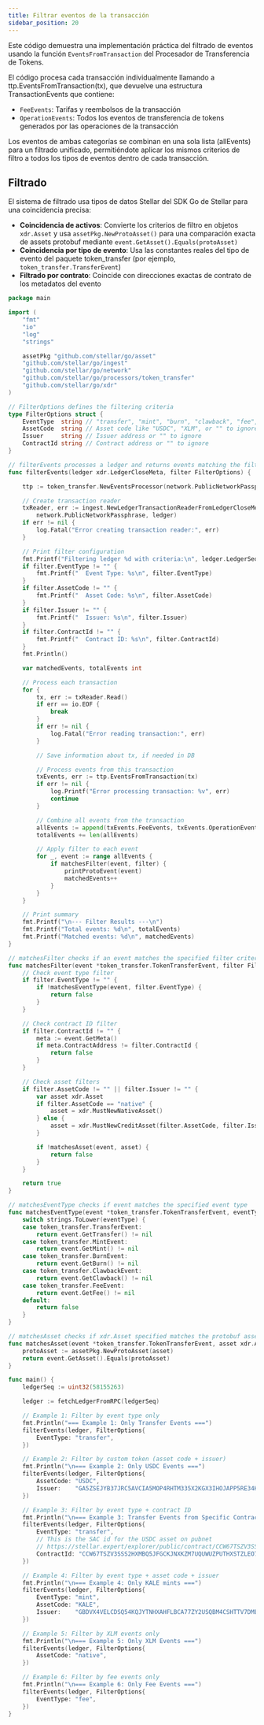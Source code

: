 ```yaml
---
title: Filtrar eventos de la transacción
sidebar_position: 20
---
```


Este código demuestra una implementación práctica del filtrado de eventos usando la función `EventsFromTransaction` del Procesador de Transferencia de Tokens.

El código procesa cada transacción individualmente llamando a ttp.EventsFromTransaction(tx), que devuelve una estructura TransactionEvents que contiene:

- `FeeEvents`: Tarifas y reembolsos de la transacción
- `OperationEvents`: Todos los eventos de transferencia de tokens generados por las operaciones de la transacción

Los eventos de ambas categorías se combinan en una sola lista (allEvents) para un filtrado unificado, permitiéndote aplicar los mismos criterios de filtro a todos los tipos de eventos dentro de cada transacción.

## Filtrado

El sistema de filtrado usa tipos de datos Stellar del SDK Go de Stellar para una coincidencia precisa:

- **Coincidencia de activos**: Convierte los criterios de filtro en objetos `xdr.Asset` y usa `assetPkg.NewProtoAsset()` para una comparación exacta de assets protobuf mediante `event.GetAsset().Equals(protoAsset)`
- **Coincidencia por tipo de evento**: Usa las constantes reales del tipo de evento del paquete token_transfer (por ejemplo, `token_transfer.TransferEvent`)
- **Filtrado por contrato**: Coincide con direcciones exactas de contrato de los metadatos del evento

<CodeExample>

```go
package main

import (
	"fmt"
	"io"
	"log"
	"strings"

	assetPkg "github.com/stellar/go/asset"
	"github.com/stellar/go/ingest"
	"github.com/stellar/go/network"
	"github.com/stellar/go/processors/token_transfer"
	"github.com/stellar/go/xdr"
)

// FilterOptions defines the filtering criteria
type FilterOptions struct {
	EventType  string // "transfer", "mint", "burn", "clawback", "fee", or "" for all
	AssetCode  string // Asset code like "USDC", "XLM", or "" to ignore
	Issuer     string // Issuer address or "" to ignore
	ContractId string // Contract address or "" to ignore
}

// filterEvents processes a ledger and returns events matching the filter criteria
func filterEvents(ledger xdr.LedgerCloseMeta, filter FilterOptions) {

	ttp := token_transfer.NewEventsProcessor(network.PublicNetworkPassphrase)

	// Create transaction reader
	txReader, err := ingest.NewLedgerTransactionReaderFromLedgerCloseMeta(
		network.PublicNetworkPassphrase, ledger)
	if err != nil {
		log.Fatal("Error creating transaction reader:", err)
	}

	// Print filter configuration
	fmt.Printf("Filtering ledger %d with criteria:\n", ledger.LedgerSequence())
	if filter.EventType != "" {
		fmt.Printf("  Event Type: %s\n", filter.EventType)
	}
	if filter.AssetCode != "" {
		fmt.Printf("  Asset Code: %s\n", filter.AssetCode)
	}
	if filter.Issuer != "" {
		fmt.Printf("  Issuer: %s\n", filter.Issuer)
	}
	if filter.ContractId != "" {
		fmt.Printf("  Contract ID: %s\n", filter.ContractId)
	}
	fmt.Println()

	var matchedEvents, totalEvents int

	// Process each transaction
	for {
		tx, err := txReader.Read()
		if err == io.EOF {
			break
		}
		if err != nil {
			log.Fatal("Error reading transaction:", err)
		}

		// Save information about tx, if needed in DB

		// Process events from this transaction
		txEvents, err := ttp.EventsFromTransaction(tx)
		if err != nil {
			log.Printf("Error processing transaction: %v", err)
			continue
		}

		// Combine all events from the transaction
		allEvents := append(txEvents.FeeEvents, txEvents.OperationEvents...)
		totalEvents += len(allEvents)

		// Apply filter to each event
		for _, event := range allEvents {
			if matchesFilter(event, filter) {
				printProtoEvent(event)
				matchedEvents++
			}
		}
	}

	// Print summary
	fmt.Printf("\n--- Filter Results ---\n")
	fmt.Printf("Total events: %d\n", totalEvents)
	fmt.Printf("Matched events: %d\n", matchedEvents)
}

// matchesFilter checks if an event matches the specified filter criteria
func matchesFilter(event *token_transfer.TokenTransferEvent, filter FilterOptions) bool {
	// Check event type filter
	if filter.EventType != "" {
		if !matchesEventType(event, filter.EventType) {
			return false
		}
	}

	// Check contract ID filter
	if filter.ContractId != "" {
		meta := event.GetMeta()
		if meta.ContractAddress != filter.ContractId {
			return false
		}
	}

	// Check asset filters
	if filter.AssetCode != "" || filter.Issuer != "" {
		var asset xdr.Asset
		if filter.AssetCode == "native" {
			asset = xdr.MustNewNativeAsset()
		} else {
			asset = xdr.MustNewCreditAsset(filter.AssetCode, filter.Issuer)
		}

		if !matchesAsset(event, asset) {
			return false
		}
	}

	return true
}

// matchesEventType checks if event matches the specified event type
func matchesEventType(event *token_transfer.TokenTransferEvent, eventType string) bool {
	switch strings.ToLower(eventType) {
	case token_transfer.TransferEvent:
		return event.GetTransfer() != nil
	case token_transfer.MintEvent:
		return event.GetMint() != nil
	case token_transfer.BurnEvent:
		return event.GetBurn() != nil
	case token_transfer.ClawbackEvent:
		return event.GetClawback() != nil
	case token_transfer.FeeEvent:
		return event.GetFee() != nil
	default:
		return false
	}
}

// matchesAsset checks if xdr.Asset specified matches the protobuf asset
func matchesAsset(event *token_transfer.TokenTransferEvent, asset xdr.Asset) bool {
	protoAsset := assetPkg.NewProtoAsset(asset)
	return event.GetAsset().Equals(protoAsset)
}

func main() {
	ledgerSeq := uint32(58155263)

	ledger := fetchLedgerFromRPC(ledgerSeq)

	// Example 1: Filter by event type only
	fmt.Println("=== Example 1: Only Transfer Events ===")
	filterEvents(ledger, FilterOptions{
		EventType: "transfer",
	})

	// Example 2: Filter by custom token (asset code + issuer)
	fmt.Println("\n=== Example 2: Only USDC Events ===")
	filterEvents(ledger, FilterOptions{
		AssetCode: "USDC",
		Issuer:    "GA5ZSEJYB37JRC5AVCIA5MOP4RHTM335X2KGX3IHOJAPP5RE34K4KZVN",
	})

	// Example 3: Filter by event type + contract ID
	fmt.Println("\n=== Example 3: Transfer Events from Specific Contract (USDC in this case) ===")
	filterEvents(ledger, FilterOptions{
		EventType: "transfer",
		// This is the SAC id for the USDC asset on pubnet
		// https://stellar.expert/explorer/public/contract/CCW67TSZV3SSS2HXMBQ5JFGCKJNXKZM7UQUWUZPUTHXSTZLEO7SJMI75
		ContractId: "CCW67TSZV3SSS2HXMBQ5JFGCKJNXKZM7UQUWUZPUTHXSTZLEO7SJMI75",
	})

	// Example 4: Filter by event type + asset code + issuer
	fmt.Println("\n=== Example 4: Only KALE mints ===")
	filterEvents(ledger, FilterOptions{
		EventType: "mint",
		AssetCode: "KALE",
		Issuer:    "GBDVX4VELCDSQ54KQJYTNHXAHFLBCA77ZY2USQBM4CSHTTV7DME7KALE",
	})

	// Example 5: Filter by XLM events only
	fmt.Println("\n=== Example 5: Only XLM Events ===")
	filterEvents(ledger, FilterOptions{
		AssetCode: "native",
	})

	// Example 6: Filter by fee events only
	fmt.Println("\n=== Example 6: Only Fee Events ===")
	filterEvents(ledger, FilterOptions{
		EventType: "fee",
	})
}

```

</CodeExample>
